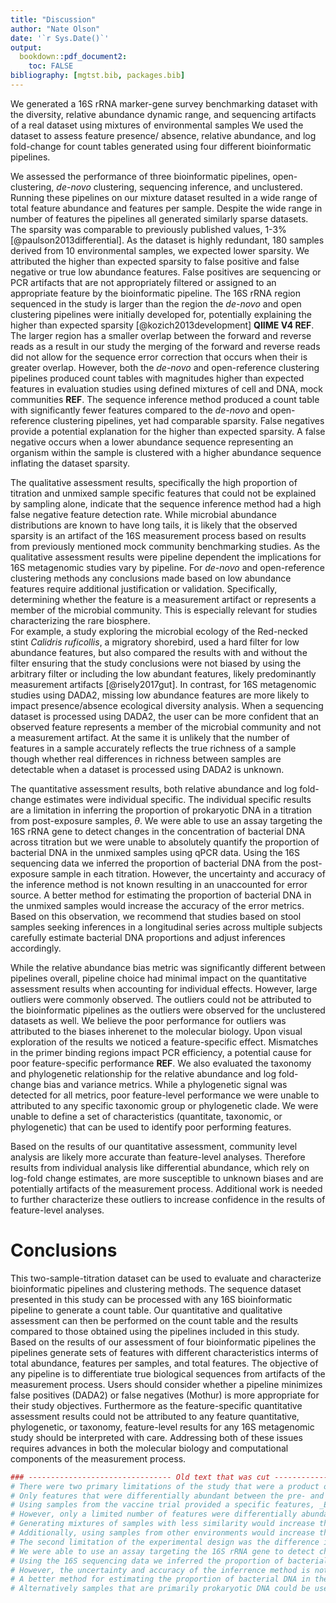```yaml
---
title: "Discussion"
author: "Nate Olson"
date: '`r Sys.Date()`'
output:
  bookdown::pdf_document2: 
    toc: FALSE
bibliography: [mgtst.bib, packages.bib]
---
```


We generated a 16S rRNA marker-gene survey benchmarking dataset with the diversity, relative abundance dynamic range, and sequencing artifacts of a real dataset using mixtures of environmental samples 
We used the dataset to assess feature presence/ absence, relative abundance, and log fold-change for count tables generated using four different bioinformatic pipelines.

We assessed the performance of three bioinformatic pipelines, open-clustering, _de-novo_ clustering, sequencing inference, and unclustered. 
Running these pipelines on our mixture dataset resulted in a wide range of total feature abundance and features per sample. 
Despite the wide range in number of features the pipelines all generated similarly sparse datasets. 
The sparsity was comparable to previously published values, 1-3\% [@paulson2013differential].
As the dataset is highly redundant, 180 samples derived from 10 environmental samples, we expected lower sparsity. <!-- You haven't defined what you mean by sparsity here yet (at least not in the sections I read -->
We attributed the higher than expected sparsity to false positive and false negative or true low abundance features. 
False positives are sequencing or PCR artifacts that are not appropriately filtered or assigned to an appropriate feature by the bioinformatic pipeline. 
The 16S rRNA region sequenced in the study is larger than the region the _de-novo_ and open clustering pipelines were initially developed for, potentially explaining the higher than expected sparsity [@kozich2013development] __QIIME V4 REF__. <!-- then why not cut off/trim the region?? -->
The larger region has a smaller overlap between the forward and reverse reads as a result in our study the merging of the forward and reverse reads did not allow for the sequence error correction that occurs when their is greater overlap. <!-- But it's illumina, I'm surprised if this is a true issue.  What level of sequencing correction is presumed/found typically? -->
However, both the _de-novo_ and open-reference clustering pipelines produced count tables with magnitudes higher <!-- this is unclear --> than expected features in evaluation studies using defined mixtures of cell and DNA, mock communities __REF__. 
The sequence inference method produced a count table with significantly fewer features compared to the _de-novo_ and open-reference clustering pipelines, yet had comparable sparsity. 
False negatives provide a potential explanation for the higher than expected sparsity. <!-- This whole section is a bit hard to follow, which method you are talking about where -->
A false negative occurs when a lower abundance sequence representing an organism within the sample is clustered with a higher abundance sequence inflating the dataset sparsity. 

The qualitative assessment results, specifically the high proportion of titration and unmixed sample specific features that could not be explained by sampling alone, indicate that the sequence inference method had a high false negative feature detection rate. 
While microbial abundance distributions are known to have long tails, it is likely that the observed sparsity is an artifact of the 16S measurement process based on results from previously mentioned mock community benchmarking studies.
As the qualitative assessment results were pipeline dependent the implications for 16S metagenomic studies vary by pipeline. 
For _de-novo_ and open-reference clustering methods any conclusions made based on low abundance features require additional justification or validation. 
Specifically, determining whether the feature is a measurement artifact or represents a member of the microbial community. 
This is especially relevant for studies characterizing the rare biosphere.  
For example, a study exploring the microbial ecology of the Red-necked stint _Calidris ruficollis_, a migratory shorebird, used a hard filter for low abundance features, but also compared the results with and without the filter ensuring that the study conclusions were not biased by using the arbitrary filter or including the low abundant features, likely predominantly measurement artifacts [@risely2017gut]. 
In contrast, for 16S metagenomic studies using DADA2, missing low abundance features are more likely to impact presence/absence ecological diversity analysis. 
When a sequencing dataset is processed using DADA2, the user can be more confident that an observed feature represents a member of the microbial community and not a measurement artifact. 
At the same it is unlikely that the number of features in a sample accurately reflects the true richness of a sample though whether real differences in richness between samples are detectable when a dataset is processed using DADA2 is unknown.

The quantitative assessment results, both relative abundance and log fold-change estimates were individual specific.
The individual specific results are a limitation in inferring the proportion of prokaryotic DNA in a titration from post-exposure samples, $\theta$. 
We were able to use an assay targeting the 16S rRNA gene to detect changes in the concentration of bacterial DNA across titration but we were unable to absolutely quantify the proportion of bacterial DNA in the unmixed samples using qPCR data. 
Using the 16S sequencing data we inferred the proportion of bacterial DNA from the post-exposure sample in each titration. 
However, the uncertainty and accuracy of the inference method is not known resulting in an unaccounted for error source. 
A better method for estimating the proportion of bacterial DNA in the unmixed samples would increase the accuracy of the error metrics. Based on this observation, we recommend that studies based on stool samples seeking inferences in a longitudinal series across multiple subjects carefully estimate bacterial DNA proportions and adjust inferences accordingly.

While the relative abundance bias metric was significantly different between pipelines overall, pipeline choice had minimal impact on the quantitative assessment results when accounting for individual effects. 
However, large outliers were commonly observed. 
The outliers could not be attributed to the bioinformatic pipelines as the outliers were observed for the unclustered datasets as well. 
We believe the poor performance for outliers was attributed to the biases inherenet to the molecular biology. 
Upon visual exploration of the results we noticed a feature-specific effect. 
Mismatches in the primer binding regions impact PCR efficiency, a potential cause for poor feature-specific performance __REF__. 
We also evaluated the taxonomy and phylogenetic relationship for the relative abundance and log fold-change bias and variance metrics. 
While a phylogenetic signal was detected for all metrics, poor feature-level performance we were unable to attributed to any specific taxonomic group or phylogenetic clade. 
We were unable to define a set of characteristics (quantitate, taxonomic, or phylogenetic) that can be used to identify poor performing features. 

Based on the results of our quantitative assessment, community level analysis are likely more accurate than feature-level analyses. <!-- is this an argument for true metagenomic seq instead of 16S? see recent bracken paper by Salzberg et al-->
Therefore results from individual analysis like differential abundance, which rely on log-fold change estimates, are more susceptible to unknown biases and are potentially artifacts of the measurement process. 
Additional work is needed to further characterize these outliers to increase confidence in the results of feature-level analyses.  

# Conclusions  
This two-sample-titration dataset can be used to evaluate and characterize bioinformatic pipelines and clustering methods. 
The sequence dataset presented in this study can be processed with any 16S bioinformatic pipeline to generate a count table. 
Our quantitative and qualitative assessment can then be performed on the count table and the results compared to those obtained using the pipelines included in this study. 
Based on the results of our assessment of four bioinformatic pipelines the pipelines generate sets of features with different characteristics interms of total abundance, features per samples, and total features. 
The objective of any pipeline is to differentiate true biological sequences from artifacts of the measurement process. 
Users should consider whether a pipeline minimizes false positives (DADA2) or false negatives (Mothur) is more appropriate for their study objectives. 
Furthermore as the feature-specific quantitative assessment results could not be attributed to any feature quantitative, phylogenetic, or taxonomy, feature-level results for any 16S metagenomic study should be interpreted with care. 
Addressing both of these issues requires advances in both the molecular biology and computational components of the measurement process. 

```r
### -------------------------------- Old text that was cut ---------------------
# There were two primary limitations of the study that were a product of the experimental design. 
# Only features that were differentially abundant between the pre- and post-exposure were used in the assessment. 
# Using samples from the vaccine trial provided a specific features, _E. coli_ that could be used during method development. 
# However, only a limited number of features were differentially abundant between the pre- and post-exposure samples resulting in a smaller set of features that could be used in our assessment. 
# Generating mixtures of samples with less similarity would increase the number of features used in the assessment. 
# Additionally, using samples from other environments would increase the taxonomic diversity of features used in the assessment and potentially allowing for a more rigorus evaluation of the relationship between the assessment metrics and phylogeny. 
# The second limitation of the experimental design was the difference in the proportion of bacterial DNA between the pre- and post-exposure samples. 
# We were able to use an assay targeting the 16S rRNA gene to detect changes in the concentation of bacterial DNA across titration but we were unable to estimate the proportion of bacterial DNA in the unmixed samples using the qPCR data. 
# Using the 16S sequencing data we inferred the proportion of bacterial DNA from the post-exposure sample in each titration. 
# However, the uncertainty and accuracy of the inferrence method is not known resulting in an unaccounted for error source. 
# A better method for estimating the proportion of bacterial DNA in the unmixed samples would increase the accuracy of the error metrics. 
# Alternatively samples that are primarily prokaryotic DNA could be used
```

